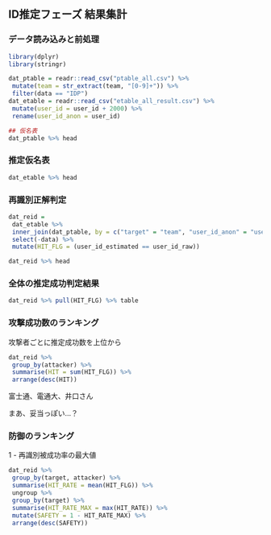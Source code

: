 ## ID推定フェーズ 結果集計

### データ読み込みと前処理

```r
library(dplyr)
library(stringr)

dat_ptable = readr::read_csv("ptable_all.csv") %>% 
 mutate(team = str_extract(team, "[0-9]+")) %>% 
 filter(data == "IDP")
dat_etable = readr::read_csv("etable_all_result.csv") %>% 
 mutate(user_id = user_id + 2000) %>% 
 rename(user_id_anon = user_id)

## 仮名表
dat_ptable %>% head
```


### 推定仮名表
```r
dat_etable %>% head

```


### 再識別正解判定
```r
dat_reid = 
 dat_etable %>% 
 inner_join(dat_ptable, by = c("target" = "team", "user_id_anon" = "user_id_anon")) %>% 
 select(-data) %>% 
 mutate(HIT_FLG = (user_id_estimated == user_id_raw)) 

dat_reid %>% head
```

### 全体の推定成功判定結果
```r
dat_reid %>% pull(HIT_FLG) %>% table
```

### 攻撃成功数のランキング

攻撃者ごとに推定成功数を上位から
```r
dat_reid %>% 
 group_by(attacker) %>% 
 summarise(HIT = sum(HIT_FLG)) %>% 
 arrange(desc(HIT))
```
富士通、電通大、井口さん

まあ、妥当っぽい...？

### 防御のランキング
1 - 再識別被成功率の最大値

```r
dat_reid %>% 
 group_by(target, attacker) %>% 
 summarise(HIT_RATE = mean(HIT_FLG)) %>% 
 ungroup %>% 
 group_by(target) %>% 
 summarise(HIT_RATE_MAX = max(HIT_RATE)) %>%
 mutate(SAFETY = 1 - HIT_RATE_MAX) %>% 
 arrange(desc(SAFETY))

```

